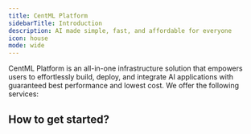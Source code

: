 ```yaml
---
title: CentML Platform
sidebarTitle: Introduction
description: AI made simple, fast, and affordable for everyone
icon: house
mode: wide
---
```



CentML Platform is an all-in-one infrastructure solution that empowers users to effortlessly build, deploy, and integrate AI applications with guaranteed best performance and lowest cost. We offer the following services:

<CardGroup cols={2}>
  <HeroCard
    img="https://raw.githubusercontent.com/mintlify/themes/main/prism/images/setting-up.svg"
    title="Serverless endpoints"
    description="Easy to integrate serverless LLM endpoints with pay-per-token pricing"
    href="/quickstart"
  />
  <HeroCard
    img="https://raw.githubusercontent.com/mintlify/themes/main/prism/images/setting-up.svg"
    title="Turnkey GenAI deployments"
    description="Access our application catalog featuring pre-packaged pipelines for common GenAI applications"
    href="/quickstart"
  />
  <HeroCard
    img="https://raw.githubusercontent.com/mintlify/themes/main/prism/images/setting-up.svg"
    title="Deploy any model"
    description="Deploy any model, any hardware with guaranteed reliability and scalability"
    href="/quickstart"
  />
  <HeroCard
    img="https://raw.githubusercontent.com/mintlify/themes/main/prism/images/themes.svg"
    title="Deploy anywhere"
    description="Deploy on your own cloud, on-premises, or on CentML-managed infrastructure."
    href="/quickstart"
  />
</CardGroup>

## How to get started?

<Banner />
